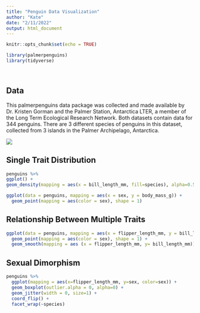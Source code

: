 ```yaml
---
title: "Penguin Data Visualization"
author: "Kate"
date: "2/11/2022"
output: html_document
---
```


```r
knitr::opts_chunk$set(echo = TRUE)
```

```r
library(palmerpenguins)
library(tidyverse)
```

<br>

## Data

This palmerpenguins data package was collected and made available by Dr. Kristen Gorman and the Palmer Station, Antarctica LTER, a member of the Long Term Ecological Research Network.  Both datasets contain data for 344 penguins. There are 3 different species of penguins in this dataset, collected from 3 islands in the Palmer Archipelago, Antarctica.

![](https://images-wixmp-ed30a86b8c4ca887773594c2.wixmp.com/f/f14f55a7-452d-43ee-9ac8-4924120f75d8/decg8fk-fcd6a72e-2417-40b5-8516-57970a705f73.jpg?token=eyJ0eXAiOiJKV1QiLCJhbGciOiJIUzI1NiJ9.eyJzdWIiOiJ1cm46YXBwOjdlMGQxODg5ODIyNjQzNzNhNWYwZDQxNWVhMGQyNmUwIiwiaXNzIjoidXJuOmFwcDo3ZTBkMTg4OTgyMjY0MzczYTVmMGQ0MTVlYTBkMjZlMCIsIm9iaiI6W1t7InBhdGgiOiJcL2ZcL2YxNGY1NWE3LTQ1MmQtNDNlZS05YWM4LTQ5MjQxMjBmNzVkOFwvZGVjZzhmay1mY2Q2YTcyZS0yNDE3LTQwYjUtODUxNi01Nzk3MGE3MDVmNzMuanBnIn1dXSwiYXVkIjpbInVybjpzZXJ2aWNlOmZpbGUuZG93bmxvYWQiXX0.v1E78Q_i9qPlFDdw7FNl8SEc6NwP9f9vPEAW5MkTAJs)



  
  
## Single Trait Distribution 

```r
penguins %>% 
ggplot() +  
geom_density(mapping = aes(x = bill_length_mm, fill=species), alpha=0.5)
```

```r
ggplot(data = penguins, mapping = aes(x = sex, y = body_mass_g)) + 
  geom_point(mapping = aes(color = sex), shape = 1) 
```


## Relationship Between Multiple Traits

```r
ggplot(data = penguins, mapping = aes(x = flipper_length_mm, y = bill_length_mm)) + 
  geom_point(mapping = aes(color = sex), shape = 1) +
  geom_smooth(mapping = aes (x = flipper_length_mm, y= bill_length_mm))
```


## Sexual Dimorphism 
```r
penguins %>%
  ggplot(mapping = aes(x=flipper_length_mm, y=sex, color=sex)) +
  geom_boxplot(outlier.alpha = 0, alpha=0) +
  geom_jitter(width = 0, size=1) +
  coord_flip() +
  facet_wrap(~species)
```

